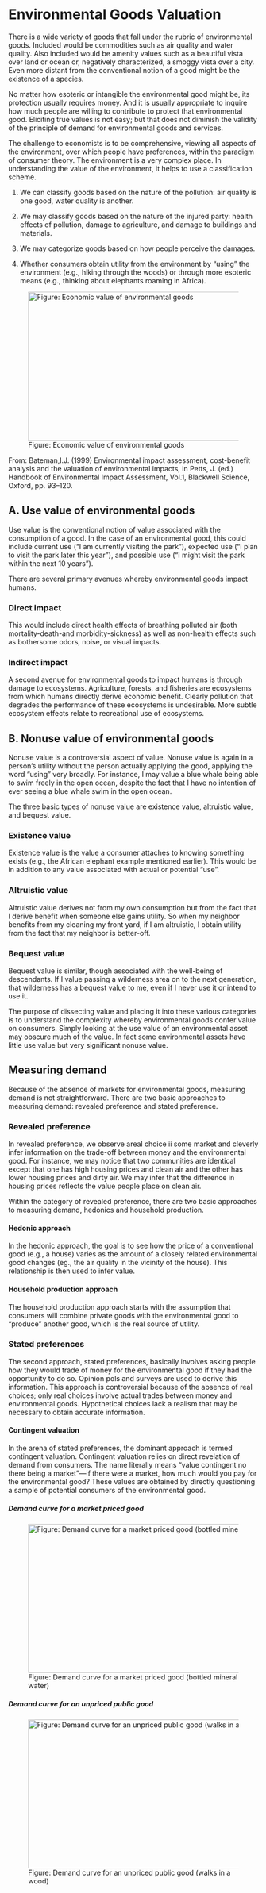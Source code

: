 # Environmental Goods Valuation

There is a wide variety of goods that fall under the rubric of environmental goods. Included would be commodities such as air quality and water quality. Also included would be amenity values such as a beautiful vista over land or ocean or, negatively characterized, a smoggy vista over a city. Even more distant from the conventional notion of a good might be the existence of a species.

No matter how esoteric or intangible the environmental good might be, its protection usually requires money. And it is usually appropriate to inquire how much people are willing to contribute to protect that environmental good. Eliciting true values is not easy; but that does not diminish the validity of the principle of demand for environmental goods and services.

The challenge to economists is to be comprehensive, viewing all aspects of the environment, over which people have preferences, within the paradigm of consumer theory. The environment is a very complex place. In understanding the value of the environment, it helps to use a classification scheme.

1.  We can classify goods based on the nature of the pollution: air quality is one good, water quality is another.

2.  We may classify goods based on the nature of the injured party: health effects of pollution, damage to agriculture, and damage to buildings and materials.

3.  We may categorize goods based on how people perceive the damages.

4.  Whether consumers obtain utility from the environment by "using" the environment (e.g., hiking through the woods) or through more esoteric means (e.g., thinking about elephants roaming in Africa).

![Figure: Economic value of environmental goods](figures/L15/L15_1.png){width="500" height="300"}

From: Bateman,I.J. (1999) Environmental impact assessment, cost-benefit analysis and the valuation of environmental impacts, in Petts, J. (ed.) Handbook of Environmental Impact Assessment, Vol.1, Blackwell Science, Oxford, pp. 93–120.

## A. Use value of environmental goods

Use value is the conventional notion of value associated with the consumption of a good. In the case of an environmental good, this could include current use ("I am currently visiting the park"), expected use ("I plan to visit the park later this year"), and possible use ("I might visit the park within the next 10 years").

There are several primary avenues whereby environmental goods impact humans.

### Direct impact

This would include direct health effects of breathing polluted air (both mortality-death-and morbidity-sickness) as well as non-health effects such as bothersome odors, noise, or visual impacts.

### Indirect impact

A second avenue for environmental goods to impact humans is through damage to ecosystems. Agriculture, forests, and fisheries are ecosystems from which humans directly derive economic benefit. Clearly pollution that degrades the performance of these ecosystems is undesirable. More subtle ecosystem effects relate to recreational use of ecosystems.

## B. Nonuse value of environmental goods

Nonuse value is a controversial aspect of value. Nonuse value is again in a person's utility without the person actually applying the good, applying the word "using" very broadly. For instance, I may value a blue whale being able to swim freely in the open ocean, despite the fact that I have no intention of ever seeing a blue whale swim in the open ocean.

The three basic types of nonuse value are existence value, altruistic value, and bequest value.

### Existence value

Existence value is the value a consumer attaches to knowing something exists (e.g., the African elephant example mentioned earlier). This would be in addition to any value associated with actual or potential "use".

### Altruistic value

Altruistic value derives not from my own consumption but from the fact that I derive benefit when someone else gains utility. So when my neighbor benefits from my cleaning my front yard, if I am altruistic, I obtain utility from the fact that my neighbor is better-off.

### Bequest value

Bequest value is similar, though associated with the well-being of descendants. If I value passing a wilderness area on to the next generation, that wilderness has a bequest value to me, even if I never use it or intend to use it.

The purpose of dissecting value and placing it into these various categories is to understand the complexity whereby environmental goods confer value on consumers. Simply looking at the use value of an environmental asset may obscure much of the value. In fact some environmental assets have little use value but very significant nonuse value.

## Measuring demand

Because of the absence of markets for environmental goods, measuring demand is not straightforward. There are two basic approaches to measuring demand: revealed preference and stated preference.

### Revealed preference

In revealed preference, we observe areal choice ii some market and cleverly infer information on the trade-off between money and the environmental good. For instance, we may notice that two communities are identical except that one has high housing prices and clean air and the other has lower housing prices and dirty air. We may infer that the difference in housing prices reflects the value people place on clean air.

Within the category of revealed preference, there are two basic approaches to measuring demand, hedonics and household production.

#### Hedonic approach

In the hedonic approach, the goal is to see how the price of a conventional good (e.g., a house) varies as the amount of a closely related environmental good changes (eg., the air quality in the vicinity of the house). This relationship is then used to infer value.

#### Household production approach

The household production approach starts with the assumption that consumers will combine private goods with the environmental good to "produce" another good, which is the real source of utility.

### Stated preferences

The second approach, stated preferences, basically involves asking people how they would trade of money for the environmental good if they had the opportunity to do so. Opinion pols and surveys are used to derive this information. This approach is controversial because of the absence of real choices; only real choices involve actual trades between money and environmental goods. Hypothetical choices lack a realism that may be necessary to obtain accurate information.

#### Contingent valuation

In the arena of stated preferences, the dominant approach is termed contingent valuation. Contingent valuation relies on direct revelation of demand from consumers. The name literally means "value contingent no there being a market"---if there were a market, how much would you pay for the environmental good? These values are obtained by directly questioning a sample of potential consumers of the environmental good.

##### Demand curve for a market priced good

![Figure: Demand curve for a market priced good (bottled mineral water)](figures/L15/L15_2.png){width="500" height="300"}

##### Demand curve for an unpriced public good

![Figure: Demand curve for an unpriced public good (walks in a wood)](figures/L15/L15_3.png){width="500" height="300"}
